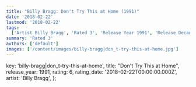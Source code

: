 ```yaml
---
title: "Billy Bragg: Don't Try This at Home (1991)"
date: '2018-02-22'
lastmod: '2018-02-22'
tags:
  ['Artist Billy Bragg', 'Rated 3', 'Release Year 1991', 'Release Decade 1990']
summary: 'Rated 3'
authors: ['default']
images: ['/content/images/billy-bragg|don_t-try-this-at-home.jpg']
---
```


  key: 'billy-bragg|don_t-try-this-at-home',
  title: "Don't Try This at Home",
  release_year: 1991,
  rating: 6,
  rating_date: '2018-02-22T00:00:00.000Z',
  artist: 'Billy Bragg',
};

<MusicRating data={data} />
